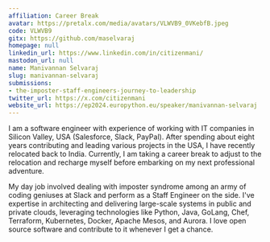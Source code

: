 ```yaml
---
affiliation: Career Break
avatar: https://pretalx.com/media/avatars/VLWVB9_0VKebfB.jpeg
code: VLWVB9
gitx: https://github.com/maselvaraj
homepage: null
linkedin_url: https://www.linkedin.com/in/citizenmani/
mastodon_url: null
name: Manivannan Selvaraj
slug: manivannan-selvaraj
submissions:
- the-imposter-staff-engineers-journey-to-leadership
twitter_url: https://x.com/citizenmani
website_url: https://ep2024.europython.eu/speaker/manivannan-selvaraj
---
```


I am a software engineer with experience of working with IT companies in Silicon Valley, USA (Salesforce, Slack, PayPal). After spending about eight years contributing and leading various projects in the USA, I have recently relocated back to India. Currently, I am taking a career break to adjust to the relocation and recharge myself before embarking on my next professional adventure.

My day job involved dealing with imposter syndrome among an army of coding geniuses at Slack and perform as a Staff Engineer on the side. I've expertise in architecting and delivering large-scale systems in public and private clouds, leveraging technologies like Python, Java, GoLang, Chef, Terraform, Kubernetes, Docker, Apache Mesos, and Aurora. I love open source software and contribute to it whenever I get a chance.
